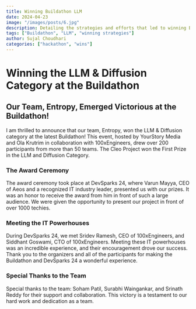 ```yaml
---
title: Winning Buildathon LLM
date: 2024-04-23
image: "/images/posts/6.jpg"
description: Detailing the strategies and efforts that led to winning Buildathon LLM.
tags: ["Buildathon", "LLM", "winning strategies"]
author: Sujal Choudhari
categories: ["hackathon", "wins"]
---
```


# Winning the LLM & Diffusion Category at the Buildathon

## Our Team, Entropy, Emerged Victorious at the Buildathon!

I am thrilled to announce that our team, Entropy, won the LLM & Diffusion category at the latest Buildathon! This event, hosted by YourStory Media and Ola Krutrim in collaboration with 100xEngineers, drew over 200 participants from more than 50 teams. The Cleo Project won the First Prize in the LLM and Diffusion Category.

### The Award Ceremony

The award ceremony took place at DevSparks 24, where Varun Mayya, CEO of Aeos and a recognized IT industry leader, presented us with our prizes. It was an honor to receive the award from him in front of such a large audience. We were given the opportunity to present our project in front of over 1000 techies.

### Meeting the IT Powerhouses

During DevSparks 24, we met Sridev Ramesh, CEO of 100xEngineers, and Siddhant Goswami, CTO of 100xEngineers. Meeting these IT powerhouses was an incredible experience, and their encouragement drove our success. Thank you to the organizers and all of the participants for making the Buildathon and DevSparks 24 a wonderful experience.

### Special Thanks to the Team

Special thanks to the team: Soham Patil, Surabhi Waingankar, and Srinath Reddy for their support and collaboration. This victory is a testament to our hard work and dedication as a team.
